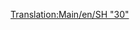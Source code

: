 [[Translation:Main/en/SH "30"]]{{en/-}}{{Template:Поезда/Ru
|Image=[[File:en/Sh30.png]]
|Name=SH "30"
|Cost=£ 30468 (1523400 р.)
|Speed=160 км/ч (100 миль/ч)
|Weight=84 т
|Power=3600 л.с. (4827 кВт)
|Annual=£ 2531 (126550 р.)
|Designed=1965
|Lifespan=23
|Capacity=нет
|Description=Это первый доступный электровоз в умеренном климате. Он не быстрее, чем тепловоз [[Main/ru/Floss "47"|Floss "47"]], но он легче на 28 т и мощнее на 1080 л.с. Таким образом, этот вариант сразу даёт премущество и долго, до появления [[Main/ru/SH "40"|SH "40"]] будет оставаться лучшим выбором.
|Real-life=SH "30" в реальном мире - это [http://en.wikipedia.org/wiki/British_Rail_Class_86 BR Class 86], электровоз, способный разогнаться до 160 км/ч (100 миль/ч). Был спроектирован в основном тянуть экспрессы на магистрали вдоль западного берега Британии. Как и Metro-Cammell DMU эти машины пришли к нам из ранних 1960-х и были основой плана электрификации западной магистрали. Невероятно, но их до сих пор можно увидеть тянущих случайный поезд на западном берегу, а в Восточной Англии их даже больше.
}}